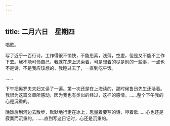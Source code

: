 ```yaml
---
---
---
```

title: 二月六日　星期四
---




唱歌。

写了近乎一百行诗，工作得很不愉快，不能思索，浅薄，空虚，但是又不能不工作下去。我不能可怜自己，我就在床上思索着，可是想着的尽是别的一些事，一点也不是诗，不是我应该想的，我睡过去了，一直到吃午饭。

……

下午把奥罗夫夫妇又读了一遍。第一次还是在上海读的，那时候鲁迅先生还活着。我很为这篇文章所感动，因为我也有类似的经过，这样的感情，……整个下午我的心是沉重的。

晚饭后到河边去散步，默默地行走在冰上，思量着要写的诗，哼着歌……心也还是寂寞而沉重的。……直到写这日记时，心还是沉重的。
